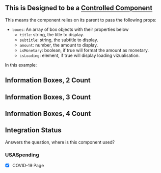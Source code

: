 

<Meta
    title="Information Boxes"
    component={InformationBoxes}
/>

## This is Designed to be a [Controlled Component](https://reactjs.org/docs/forms.html#controlled-components)
This means the component relies on its parent to pass the following props:
 - `boxes`: An array of box objects with their properties below
      - `title`: string, the title to display.
      - `subtitle`: string, the subtitle to display.
      - `amount`: number, the amount to display.
      - `isMonetary`: boolean, if true will format the amount as monetary.
      - `isLoading`: element, if true will display loading vizualisation.

In this example:

## Information Boxes, 2 Count
<Canvas>
    <Story name='Information Boxes, 2 Count'>
        <InformationBoxes
            boxes={[
              {
                title: 'Total Obligations',
                amount: 819900000000,
                isMonetary: true
              },
              {
                title: 'Total Outlays',
                amount: 1070000000000,
                isLoading: true,
                isMonetary: true
              }
            ]} />
    </Story>
</Canvas>

## Information Boxes, 3 Count
<Canvas>
    <Story name='Information Boxes, 3 Count'>
        <InformationBoxes
        boxes={[
          {
            title: 'Award Obligations',
            amount: 819900000000,
            isMonetary: true
          },
          {
            title: 'Number of Transactions',
            amount: 2531
          },
          {
            title: 'Number of New Awards',
            amount: 125
          }
        ]} />
    </Story>
</Canvas>

## Information Boxes, 4 Count
<Canvas>
    <Story name='Information Boxes, 4 Count'>
        <InformationBoxes
        boxes={[
          {
            title: 'Number of Object Classes',
            subtitle: 'for FY 19',
            amount: 13
          },
          {
            title: 'Total Budgetary Resources',
            subtitle: 'for FY 19',
            amount: 819900000000,
            isMonetary: true
          },
          {
            title: 'Total Outlays',
            subtitle: 'for FY 19',
            amount: 1110000000000,
            isMonetary: true
          },
          {
            title: 'Total Obligations',
            subtitle: 'for FY 19',
            amount: 1070000000000,
            isMonetary: true
          }
        ]} />
    </Story>
</Canvas>

<ArgsTable of={InformationBoxes} />

## Integration Status
Answers the question, where is this component used?

### USASpending
- [x] COVID-19 Page
